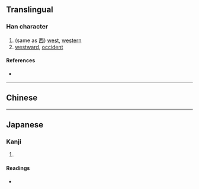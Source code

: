 {{character info}}
==Translingual==

===Han character===
{{Han char|rn=25|rad=卜|as=06|sn=8|four=|canj=YWKK|ids=⿴占⿰丿㐅}}

# (same as [[西]]) [[west]], [[western]]
# [[westward]], [[occident]]

====References====
* {{Han ref|kx=0158.110|dkj=02796|hdz=10094.100|uh=5365|ud=21349}}

----

==Chinese==
{{zh-see|西|v}}

----

==Japanese==

===Kanji===
{{ja-kanji|grade=|rs=卜06}}

# {{rfdef|ja|sort=卜06}}

====Readings====
* {{ja-readings|on=[[せい]] (sei)|kun=}}